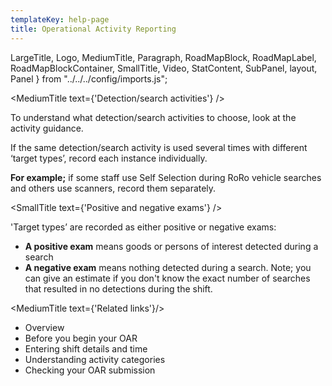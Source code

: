 ```yaml
---
templateKey: help-page
title: Operational Activity Reporting
---
```

LargeTitle, Logo, MediumTitle, Paragraph, RoadMapBlock, RoadMapLabel, RoadMapBlockContainer, SmallTitle, Video, StatContent,
SubPanel, layout, Panel } from "../../../config/imports.js";

<MediumTitle text={'Detection/search activities'} />

To understand what detection/search activities to choose, look at the activity guidance.

If the same detection/search activity is used several times with different ‘target types’, record each instance individually.

**For example;** if some staff use Self Selection during RoRo vehicle searches and others use scanners, record them separately.

<SmallTitle text={'Positive and negative exams'} />

'Target types’ are recorded as either positive or negative exams:

<ul class="govuk-list govuk-list--bullet">
	<li><strong>A positive exam</strong> means goods or persons of interest detected during a search</li>
	<li><strong>A negative exam</strong> means nothing detected during a search. Note; you can give an estimate if you don't know the exact number of searches that resulted in no detections during the shift.</li>
</ul>


<MediumTitle text={'Related links'}/>

<ul class="govuk-list govuk-list--bullet">
	<li><Link class="govuk-link" to="/help/oar/">Overview</Link></li>
	<li><Link class="govuk-link" to="/help/oar/oar-before-you-begin-your-oar/">Before you begin your OAR</Link></li>
	<li><Link class="govuk-link" to="/help/oar/oar-entering-shift-details-and-time/">Entering shift details and time</Link></li>
	<li><Link class="govuk-link" to="/help/oar/oar-understanding-activity-categories/">Understanding activity categories</Link></li>
    <li><Link class="govuk-link" to="/help/oar/oar-checking-your-oar-submission/">Checking your OAR submission</Link></li>
</ul>